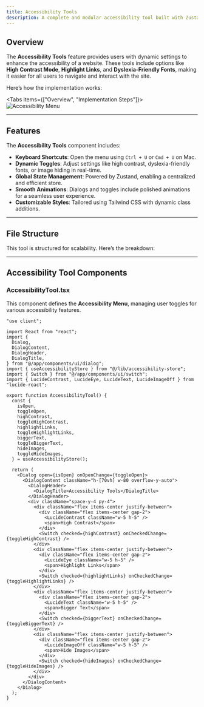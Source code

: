 ```yaml
---
title: Accessibility Tools
description: A complete and modular accessibility tool built with Zustand, React, and Tailwind CSS for enhancing user experiences.
---
```



## Overview

The **Accessibility Tools** feature provides users with dynamic settings to enhance the accessibility of a website. These tools include options like **High Contrast Mode**, **Highlight Links**, and **Dyslexia-Friendly Fonts**, making it easier for all users to navigate and interact with the site.

Here’s how the implementation works:

<Tabs items={["Overview", "Implementation Steps"]}>
  <Tab value="Overview" className="mx-auto py-6">
    <img src="https://res.cloudinary.com/dmfh8lexl/image/upload/v1737578204/accessibility_b4qhgd.png" alt="Accessibility Menu" />
  </Tab>
  <Tab value="Implementation Steps">
    <Files>
      <Folder name="app" defaultOpen>
        <File name="layout.tsx" />
        <File name="global.css" />
      </Folder>
      <Folder name="components">
        <File name="AccessibilityTool.tsx" />
        <File name="AccessibilityTriggerAvatar.tsx" />
        <File name="dialog.tsx" />
        <File name="avatar.tsx" />
      </Folder>
      <Folder name="lib">
        <File name="accessibility-store.ts" />
      </Folder>
    </Files>
  </Tab>
</Tabs>

---

## Features

The **Accessibility Tools** component includes:

- **Keyboard Shortcuts**:
  Open the menu using `Ctrl + U` or `Cmd + U` on Mac.
- **Dynamic Toggles**:
  Adjust settings like high contrast, dyslexia-friendly fonts, or image hiding in real-time.
- **Global State Management**:
  Powered by Zustand, enabling a centralized and efficient store.
- **Smooth Animations**:
  Dialogs and toggles include polished animations for a seamless user experience.
- **Customizable Styles**:
  Tailored using Tailwind CSS with dynamic class additions.

---

## File Structure

This tool is structured for scalability. Here’s the breakdown:

<Files>
  <Folder name="app" defaultOpen>
    <File name="layout.tsx" />
    <File name="global.css" />
  </Folder>
  <Folder name="components">
    <File name="AccessibilityTool.tsx" />
    <File name="AccessibilityTriggerAvatar.tsx" />
    <File name="dialog.tsx" />
    <File name="avatar.tsx" />
  </Folder>
  <Folder name="lib">
    <File name="accessibility-store.ts" />
  </Folder>
</Files>

---

## Accessibility Tool Components

### AccessibilityTool.tsx

This component defines the **Accessibility Menu**, managing user toggles for various accessibility features.

```tsx
"use client";

import React from "react";
import {
  Dialog,
  DialogContent,
  DialogHeader,
  DialogTitle,
} from "@/app/components/ui/dialog";
import { useAccessibilityStore } from "@/lib/accessibility-store";
import { Switch } from "@/app/components/ui/switch";
import { LucideContrast, LucideEye, LucideText, LucideImageOff } from "lucide-react";

export function AccessibilityTool() {
  const {
    isOpen,
    toggleOpen,
    highContrast,
    toggleHighContrast,
    highlightLinks,
    toggleHighlightLinks,
    biggerText,
    toggleBiggerText,
    hideImages,
    toggleHideImages,
  } = useAccessibilityStore();

  return (
    <Dialog open={isOpen} onOpenChange={toggleOpen}>
      <DialogContent className="h-[70vh] w-80 overflow-y-auto">
        <DialogHeader>
          <DialogTitle>Accessibility Tools</DialogTitle>
        </DialogHeader>
        <div className="space-y-4 py-4">
          <div className="flex items-center justify-between">
            <div className="flex items-center gap-2">
              <LucideContrast className="w-5 h-5" />
              <span>High Contrast</span>
            </div>
            <Switch checked={highContrast} onCheckedChange={toggleHighContrast} />
          </div>
          <div className="flex items-center justify-between">
            <div className="flex items-center gap-2">
              <LucideEye className="w-5 h-5" />
              <span>Highlight Links</span>
            </div>
            <Switch checked={highlightLinks} onCheckedChange={toggleHighlightLinks} />
          </div>
          <div className="flex items-center justify-between">
            <div className="flex items-center gap-2">
              <LucideText className="w-5 h-5" />
              <span>Bigger Text</span>
            </div>
            <Switch checked={biggerText} onCheckedChange={toggleBiggerText} />
          </div>
          <div className="flex items-center justify-between">
            <div className="flex items-center gap-2">
              <LucideImageOff className="w-5 h-5" />
              <span>Hide Images</span>
            </div>
            <Switch checked={hideImages} onCheckedChange={toggleHideImages} />
          </div>
        </div>
      </DialogContent>
    </Dialog>
  );
}
```